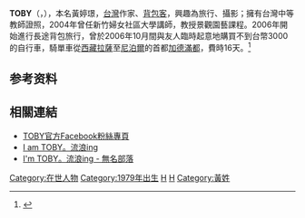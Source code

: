 {{Infobox_Person
| name        = 黃婷璟
| image       = 
| imagesize   = 
| birthname   = 黃婷璟
| caption     = 
| pseudonym   = [[TOBY|TOBY]]
| birth_date  = {{birth date and age|1979|9|3}}
| birth_place = {{TWN}}[[臺中市|台中市]][[梧棲區|梧棲區]]
| death_date  = 
| death_place = 
| occupation  = 作家、網路部落客、[[背包客|背包客]]
| nationality = {{ROC}}
| genre       = 旅遊文學
| education   = 
[[僑光科技大學|僑光商專]]會計統計科<br/>[[中華大學|中華大學]][[景觀建築|景觀建築]]學系[[學士|學士]]<br/>[[中華大學|中華大學]][[土木工程|土木工程]]研究所[[碩士|碩士]]
| subject     = 
| movement    = 
| notableworks= 《熱血！愛呆丸》
| magnum_opus = 
| influences  = 
| influenced  =
| website     = [http://www.whereistoby.com I am TOBY。流浪ing]
}}

'''TOBY'''（{{bd|1979年|9月3日|catIdx=}}，{{lang-en|Ting-Ching Huang}}），本名黃婷璟，[[台灣|台灣]]作家、[[背包客|背包客]]，興趣為旅行、攝影；擁有台灣中等教師證照，2004年曾任新竹婦女社區大學講師，教授景觀園藝課程。2006年開始進行長途背包旅行，曾於2006年10月間與友人臨時起意地購買不到台幣3000的自行車，騎單車從[[西藏|西藏]][[拉薩|拉薩]]至[[尼泊爾|尼泊爾]]的首都[[加德滿都|加德滿都]]，費時16天。<ref>{{cite news |title=28歲背包客 15萬玩9國家 - 大紀元 |url=http://www.epochtimes.com/b5/7/9/21/n1842302.htm |accessdate=2019-09-16 |work=大紀元 www.epochtimes.com |date=2007-09-21 |language=zh-TW}}</ref>

== 参考资料 ==
{{reflist}}

==相關連結==
* [http://www.facebook.com/hereistoby TOBY官方Facebook粉絲專頁]
* [http://www.whereistoby.com I am TOBY。流浪ing]
* [http://www.wretch.cc/blog/candyzoo I'm TOBY。流浪ing - 無名部落]

[[Category:在世人物|Category:在世人物]]
[[Category:1979年出生|Category:1979年出生]]
[[Category:台灣作家|H]]
[[Category:臺灣網路作家|H]]
[[Category:黃姓|Category:黃姓]]